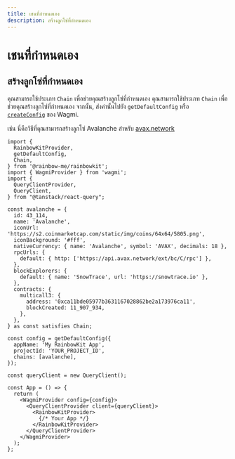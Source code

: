 ```yaml
---
title: เชนที่กำหนดเอง
description: สร้างลูกโซ่ที่กำหนดเอง
---
```


# เชนที่กำหนดเอง

## สร้างลูกโซ่ที่กำหนดเอง

คุณสามารถใช้ประเภท `Chain` เพื่อช่วยคุณสร้างลูกโซ่ที่กำหนดเอง คุณสามารถใช้ประเภท `Chain` เพื่อช่วยคุณสร้างลูกโซ่ที่กำหนดเอง จากนั้น, ส่งค่านั้นไปยัง `getDefaultConfig` หรือ [`createConfig`](https://wagmi.sh/core/api/createConfig#createconfig) ของ Wagmi.

เช่น นี่คือวิธีที่คุณสามารถสร้างลูกโซ่ Avalanche สำหรับ [avax.network](https://avax.network)

```tsx
import {
  RainbowKitProvider,
  getDefaultConfig,
  Chain,
} from '@rainbow-me/rainbowkit';
import { WagmiProvider } from 'wagmi';
import {
  QueryClientProvider,
  QueryClient,
} from "@tanstack/react-query";

const avalanche = {
  id: 43_114,
  name: 'Avalanche',
  iconUrl: 'https://s2.coinmarketcap.com/static/img/coins/64x64/5805.png',
  iconBackground: '#fff',
  nativeCurrency: { name: 'Avalanche', symbol: 'AVAX', decimals: 18 },
  rpcUrls: {
    default: { http: ['https://api.avax.network/ext/bc/C/rpc'] },
  },
  blockExplorers: {
    default: { name: 'SnowTrace', url: 'https://snowtrace.io' },
  },
  contracts: {
    multicall3: {
      address: '0xca11bde05977b3631167028862be2a173976ca11',
      blockCreated: 11_907_934,
    },
  },
} as const satisfies Chain;

const config = getDefaultConfig({
  appName: 'My RainbowKit App',
  projectId: 'YOUR_PROJECT_ID',
  chains: [avalanche],
});

const queryClient = new QueryClient();

const App = () => {
  return (
    <WagmiProvider config={config}>
      <QueryClientProvider client={queryClient}>
        <RainbowKitProvider>
          {/* Your App */}
        </RainbowKitProvider>
      </QueryClientProvider>
    </WagmiProvider>
  );
};
```
